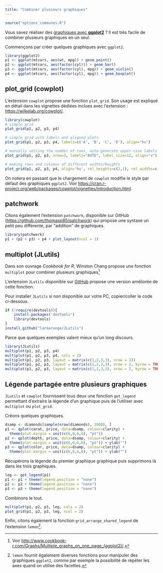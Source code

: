 ```yaml
---
title: "Combiner plusieurs graphiques"
---
```


```r
source("options_communes.R")
```

Vous savez réaliser des [graphiques avec **ggplot2**](intro-ggplot2.html) ? Il est très facile de combiner plusieurs graphiques en un seul.


Commençons par créer quelques graphiques avec `ggplot2`{.pkg}.

```r
library(ggplot2)
p1 <- ggplot(mtcars, aes(wt, mpg)) + geom_point()
p2 <- ggplot(mtcars, aes(factor(cyl))) + geom_bar()
p3 <- ggplot(mtcars, aes(factor(cyl), mpg)) + geom_violin()
p4 <- ggplot(mtcars, aes(factor(cyl), mpg)) + geom_boxplot()
```

## plot_grid (cowplot)

L'extension `cowplot`{.pkg} propose une fonction `plot_grid`{data-pkg="cowplot"}. Son usage est expliqué en détail dans les vignettes dédiées inclues avec l'extension : <https://wilkelab.org/cowplot/>.

```r
library(cowplot)
# simple grid
plot_grid(p1, p2, p3, p4)

# simple grid with labels and aligned plots
plot_grid(p1, p2, p3, p4, labels=c('A', 'B', 'C', 'D'), align="hv")

# manually setting the number of rows, auto-generate upper-case labels
plot_grid(p1, p2, p3, nrow=3, labels="AUTO", label_size=12, align="v")

# making rows and columns of different widths/heights
plot_grid(p1, p2, p3, p4, align='hv', rel_heights=c(2,1), rel_widths=c(1,2))
```

On notera en passant que le chargement de `cowplot`{.pkg} modifie le style par défaut des graphiques `ggplot2`{.pkg}. Voir <https://cran.r-project.org/web/packages/cowplot/vignettes/introduction.html>.

## patchwork

Citons également l'extension `patchwork`{.pkg}, disponible sur GitHub (<https://github.com/thomasp85/patchwork>) qui propose une syntaxe un petit peu différente, par <q>addition</q> de graphiques.

```r
library(patchwork)
p1 + (p2 + p3) + p4 + plot_layout(ncol = 1)
```


## multiplot (JLutils)

Dans son ouvrage *Cookbook for R*, Winston Chang propose une fonction `multiplot`{data-pkg="JLutils"} pour combiner plusieurs graphiques^[Voir <http://www.cookbook-r.com/Graphs/Multiple_graphs_on_one_page_(ggplot2)/>.]

L'extension `JLutils`{.pkg} disponible sur [GitHub](https://github.com/larmarange/JLutils) propose une version améliorée de cette fonction.

Pour installer `JLutils`{.pkg} si non disponible sur votre PC, copier/coller le code ci-dessous.

```r
if (!require(devtools)){
	install.packages('devtools')
	library(devtools)
}
install_github("larmarange/JLutils")
```


Parce que quelques exemples valent mieux qu'un long discours.


```r
library(JLutils)
multiplot(p1, p2, p3, p4)
multiplot(p1, p2, p3, p4, cols = 2)
multiplot(p1, p2, p3, layout = matrix(c(1,2,3,3), nrow = 2))
multiplot(p1, p2, p3, layout = matrix(c(1,2,3,3), nrow = 2, byrow = TRUE))
multiplot(p1, p2, p3, layout = matrix(c(1,2,3,3), nrow = 2, byrow = TRUE), heights = c(3, 1))
```


## Légende partagée entre plusieurs graphiques

`JLutils`{.pkg} et `cowplot`{.pkg} fournissent tous deux une fonction `get_legend`{data-pkg="cowplot"} permettant d'extraire la légende d'un graphique puis de l'utiliser avec `multiplot`{data-pkg="JLutils"} ou `plot_grid`{data-pkg="cowplot"}.

Créons quelques graphiques.

```r
dsamp <- diamonds[sample(nrow(diamonds), 1000), ]
p1 <- qplot(carat, price, data=dsamp, colour=clarity) +
  theme(plot.margin = unit(c(6,0,6,0), "pt"))
p2 <- qplot(depth, price, data=dsamp, colour=clarity) +
  theme(plot.margin = unit(c(6,0,6,0), "pt")) + ylab("")
p3 <- qplot(color, price, data=dsamp, colour=clarity) +
  theme(plot.margin = unit(c(6,0,6,0), "pt")) + ylab("")
```

Récupérons la légende du premier graphique graphique puis supprimons là dans les trois graphiques.

```r
leg <- get_legend(p1)
p1 <- p1 + theme(legend.position = "none")
p2 <- p2 + theme(legend.position = "none")
p3 <- p3 + theme(legend.position = "none")
```

Combinons le tout.

```r
multiplot(p1, p2, p3, leg, cols = 2)
plot_grid(p1, p2, p3, leg, ncol = 2)
```

Enfin, citons également la fonction `grid_arrange_shared_legend`{data-pkg="lemeon"} de l'extension `lemon`{.pkg}^[`lemon` fournit également diverses fonctions pour manipuler des graphiques `ggplot2`{.pkg}, comme par exemple la possibilité de répéter les axes quand on utilise des facettes.].
